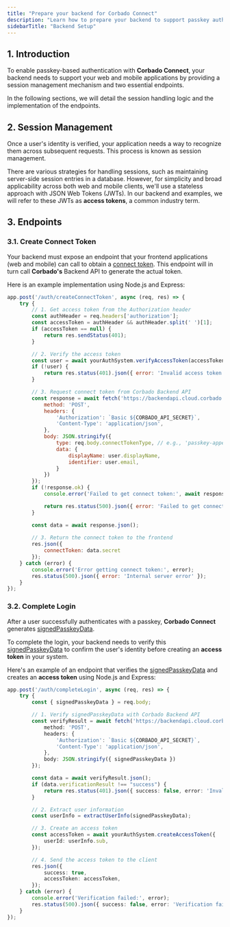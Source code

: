 ```yaml
---
title: "Prepare your backend for Corbado Connect"
description: "Learn how to prepare your backend to support passkey authentication with Corbado Connect by implementing two essential endpoints."
sidebarTitle: "Backend Setup"
---
```



<Demo />

## 1. Introduction

To enable passkey-based authentication with **Corbado Connect**, your backend needs to support your web and mobile applications by providing a session management mechanism and two essential endpoints. 

In the following sections, we will detail the session handling logic and the implementation of the endpoints.

## 2. Session Management

Once a user's identity is verified, your application needs a way to recognize them across subsequent requests. This process is known as session management.

There are various strategies for handling sessions, such as maintaining server-side session entries in a database. However, for simplicity and broad applicability across both web and mobile clients, we'll use a stateless approach with JSON Web Tokens (JWTs). In our backend and examples, we will refer to these JWTs as **access tokens**, a common industry term.

## 3. Endpoints

### 3.1. Create Connect Token

Your backend must expose an endpoint that your frontend applications (web and mobile) can call to obtain a [connect token](/corbado-connect/concepts/connect-token). This endpoint will in turn call **Corbado's** Backend API to generate the actual token.

Here is an example implementation using Node.js and Express:

```javascript
app.post('/auth/createConnectToken', async (req, res) => {
    try {
        // 1. Get access token from the Authorization header
        const authHeader = req.headers['authorization'];
        const accessToken = authHeader && authHeader.split(' ')[1];
        if (accessToken == null) {
            return res.sendStatus(401);
        }

        // 2. Verify the access token
        const user = await yourAuthSystem.verifyAccessToken(accessToken);
        if (!user) {
            return res.status(401).json({ error: 'Invalid access token' });
        }

        // 3. Request connect token from Corbado Backend API
        const response = await fetch('https://backendapi.cloud.corbado.io/v2/connectTokens', {
            method: 'POST',
            headers: {
                'Authorization': `Basic ${CORBADO_API_SECRET}`,
                'Content-Type': 'application/json',
            },
            body: JSON.stringify({
                type: req.body.connectTokenType, // e.g., 'passkey-append'
                data: {
                    displayName: user.displayName,
                    identifier: user.email,
                }
            })
        });
        if (!response.ok) {
            console.error('Failed to get connect token:', await response.text());

            return res.status(500).json({ error: 'Failed to get connect token' });
        }

        const data = await response.json();
        
        // 3. Return the connect token to the frontend
        res.json({
            connectToken: data.secret
        });
    } catch (error) {
        console.error('Error getting connect token:', error);
        res.status(500).json({ error: 'Internal server error' });
    }
});
```

### 3.2. Complete Login

After a user successfully authenticates with a passkey, **Corbado Connect** generates [signedPasskeyData](/corbado-connect/concepts/signed-passkey-data).

To complete the login, your backend needs to verify this [signedPasskeyData](/corbado-connect/concepts/signed-passkey-data) to confirm the user's identity before creating an **access token** in your system.

Here's an example of an endpoint that verifies the [signedPasskeyData](/corbado-connect/concepts/signed-passkey-data) and creates an **access token** using Node.js and Express:

```typescript
app.post('/auth/completeLogin', async (req, res) => {
    try {
        const { signedPasskeyData } = req.body;

        // 1. Verify signedPasskeyData with Corbado Backend API
        const verifyResult = await fetch('https://backendapi.cloud.corbado.io/v2/passkeys/verifySignedData', {
            method: 'POST',
            headers: {
                'Authorization': `Basic ${CORBADO_API_SECRET}`,
                'Content-Type': 'application/json',
            },
            body: JSON.stringify({ signedPasskeyData })
        });

        const data = await verifyResult.json();
        if (data.verificationResult !== "success") {
            return res.status(401).json({ success: false, error: 'Invalid signedPasskeyData' });
        }

        // 2. Extract user information
        const userInfo = extractUserInfo(signedPasskeyData);

        // 3. Create an access token
        const accessToken = await yourAuthSystem.createAccessToken({
            userId: userInfo.sub,
        });

        // 4. Send the access token to the client
        res.json({
            success: true,
            accessToken: accessToken,
        });
    } catch (error) {
        console.error('Verification failed:', error);
        res.status(500).json({ success: false, error: 'Verification failed' });
    }
});
```